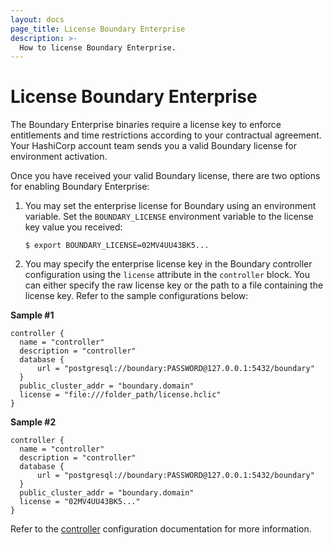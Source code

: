 ```yaml
---
layout: docs
page_title: License Boundary Enterprise
description: >-
  How to license Boundary Enterprise.
---
```


# License Boundary Enterprise

The Boundary Enterprise binaries require a license key to enforce entitlements and time restrictions according to your contractual agreement.
Your HashiCorp account team sends you a valid Boundary license for environment activation.

Once you have received your valid Boundary license, there are two options for enabling Boundary Enterprise:

1. You may set the enterprise license for Boundary using an environment variable.
Set the `BOUNDARY_LICENSE` environment variable to the license key value you received:

   `$ export BOUNDARY_LICENSE=02MV4UU43BK5...`

1. You may specify the enterprise license key in the Boundary controller configuration using the `license` attribute in the `controller` block.
You can either specify the raw license key or the path to a file containing the license key.
Refer to the sample configurations below:

**Sample #1**

```hcl
controller {
  name = "controller"
  description = "controller"
  database {
      url = "postgresql://boundary:PASSWORD@127.0.0.1:5432/boundary"
  }
  public_cluster_addr = "boundary.domain"
  license = "file:///folder_path/license.hclic"
}
```
**Sample #2**

```hcl
controller {
  name = "controller"
  description = "controller"
  database {
      url = "postgresql://boundary:PASSWORD@127.0.0.1:5432/boundary"
  }
  public_cluster_addr = "boundary.domain"
  license = "02MV4UU43BK5..."
}
```

Refer to the [controller](/docs/configuration/controller) configuration documentation for more information.